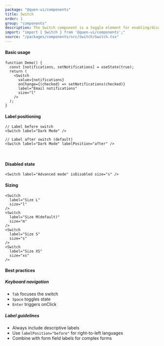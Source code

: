 ```yaml
---
package: "@quen-ui/components"
title: Switch
order: 1
group: "components"
description: The Switch component is a toggle element for enabling/disabling states. Features include label positioning, size variants, and accessibility compliance. Ideal for settings toggles, feature flags, and binary options.
import: "import { Switch } from '@quen-ui/components';"
source: "/packages/components/src/Switch/Switch.tsx"
---
```



#### Basic usage

```tsx
function Demo() {
  const [notifications, setNotifications] = useState(true);
  return (
    <Switch
      value={notifications}
      onChange={(checked) => setNotifications(checked)}
      label="Email notifications"
      size="l"
    />
  );
}
```

<Switch defaultChecked label="Email notifications" size="l" />

#### Label positioning

```tsx
// Label before switch
<Switch label="Dark Mode" />

// Label after switch (default)
<Switch label="Dark Mode" labelPosition="after" />
```

<Switch label="Dark Mode" />
<br />
<Switch label="Dark Mode" labelPosition="after" />

#### Disabled state

```tsx
<Switch label="Advanced mode" isDisabled size="s" />
```

<Switch label="Advanced mode" isDisabled size="s" />

#### Sizing

```tsx
<Switch
  label="Size L"
  size="l"
/>
<Switch
  label="Size M(default)"
  size="m"
/>
<Switch
  label="Size S"
  size="s"
/>
<Switch
  label="Size XS"
  size="xs"
/>
```

<Flex direction="column" gap={16}>
  <Switch label="Size L" size="l" />
  <Switch label="Size M(default)" size="m" />
  <Switch label="Size S" size="s" />
  <Switch label="Size XS" size="xs" />
</Flex>

#### Best practices

##### Keyboard navigation

- `Tab` focuses the switch
- `Space` toggles state
- `Enter` triggers onClick

##### Label guidelines

- Always include descriptive labels
- Use `labelPosition="before"` for right-to-left languages
- Combine with form field labels for complex forms
